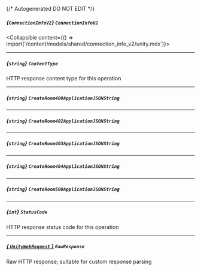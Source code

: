 {/* Autogenerated DO NOT EDIT  */}

##### *{`ConnectionInfoV2`}* `ConnectionInfoV2`
<Collapsible content={() => import('/content/models/shared/connection_info_v2/unity.mdx')}>
</Collapsible>

---
##### *{`string`}* `ContentType`
HTTP response content type for this operation

---
##### *{`string`}* `CreateRoom400ApplicationJSONString`

---
##### *{`string`}* `CreateRoom402ApplicationJSONString`

---
##### *{`string`}* `CreateRoom403ApplicationJSONString`

---
##### *{`string`}* `CreateRoom404ApplicationJSONString`

---
##### *{`string`}* `CreateRoom500ApplicationJSONString`

---
##### *{`int`}* `StatusCode`
HTTP response status code for this operation

---
##### [*{ `UnityWebRequest` }*](https://docs.unity3d.com/2021.3/Documentation/ScriptReference/Networking.UnityWebRequest.html) `RawResponse`
Raw HTTP response; suitable for custom response parsing

